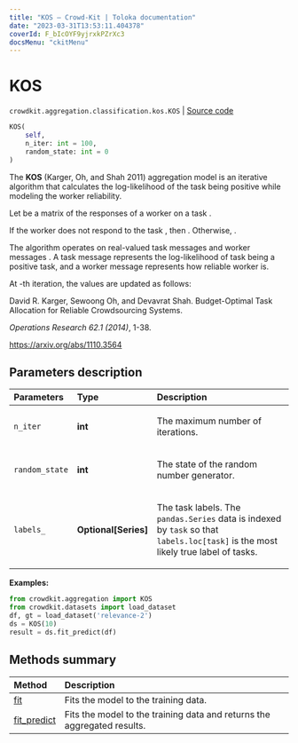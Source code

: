 ```yaml
---
title: "KOS — Crowd-Kit | Toloka documentation"
date: "2023-03-31T13:53:11.404378"
coverId: F_bIcOYF9yjrxkPZrXc3
docsMenu: "ckitMenu"
---
```


# KOS

`crowdkit.aggregation.classification.kos.KOS` | [Source code](https://github.com/Toloka/crowd-kit/blob/v1.2.1/crowdkit/aggregation/classification/kos.py#L14)

```python
KOS(
    self,
    n_iter: int = 100,
    random_state: int = 0
)
```

The **KOS** (Karger, Oh, and Shah 2011) aggregation model is an iterative algorithm that calculates the log-likelihood of the task being positive while modeling the worker reliability.

Let <Formula withoutContainer={true} content="$A_{ij}$"/> be a matrix of the responses of a worker <Formula withoutContainer={true} content="$j$"/> on a task <Formula withoutContainer={true} content="$i$"/>.

If the worker <Formula withoutContainer={true} content="$j$"/> does not respond to the task <Formula withoutContainer={true} content="$i$"/>, then <Formula withoutContainer={true} content="$A_{ij} = 0$"/>. Otherwise, <Formula withoutContainer={true} content="$|A_{ij}| = 1$"/>.

The algorithm operates on real-valued task messages <Formula withoutContainer={true} content="$x_{i \rightarrow j}$"/>  and
worker messages <Formula withoutContainer={true} content="$y_{j \rightarrow i}$"/>. A task message <Formula withoutContainer={true} content="$x_{i \rightarrow j}$"/> represents
the log-likelihood of task <Formula withoutContainer={true} content="$i$"/> being a positive task, and a worker message <Formula withoutContainer={true} content="$y_{j \rightarrow i}$"/> represents
how reliable worker <Formula withoutContainer={true} content="$j$"/> is.

At <Formula withoutContainer={true} content="$k$"/>-th iteration, the values are updated as follows:

<Formula withoutContainer={true} content="$x_{i \rightarrow j}^{(k)} = \sum_{j^{'} \in \partial i \backslash j} A_{ij^{'}} y_{j^{'} \rightarrow i}^{(k-1)} \\
y_{j \rightarrow i}^{(k)} = \sum_{i^{'} \in \partial j \backslash i} A_{i^{'}j} x_{i^{'} \rightarrow j}^{(k-1)}$"/>

David R. Karger, Sewoong Oh, and Devavrat Shah. Budget-Optimal Task Allocation for Reliable Crowdsourcing Systems.

*Operations Research 62.1 (2014)*, 1-38.

<https://arxiv.org/abs/1110.3564>

## Parameters description

| Parameters | Type | Description |
| :----------| :----| :-----------|
`n_iter`|**int**|<p>The maximum number of iterations.</p>
`random_state`|**int**|<p>The state of the random number generator.</p>
`labels_`|**Optional\[Series\]**|<p>The task labels. The `pandas.Series` data is indexed by `task` so that `labels.loc[task]` is the most likely true label of tasks.</p>

**Examples:**

```python
from crowdkit.aggregation import KOS
from crowdkit.datasets import load_dataset
df, gt = load_dataset('relevance-2')
ds = KOS(10)
result = ds.fit_predict(df)
```

## Methods summary

| Method | Description |
| :------| :-----------|
[fit](/docs/crowd-kit/reference/crowdkit.aggregation.classification.kos.KOS.fit)| Fits the model to the training data.
[fit_predict](/docs/crowd-kit/reference/crowdkit.aggregation.classification.kos.KOS.fit_predict)| Fits the model to the training data and returns the aggregated results.